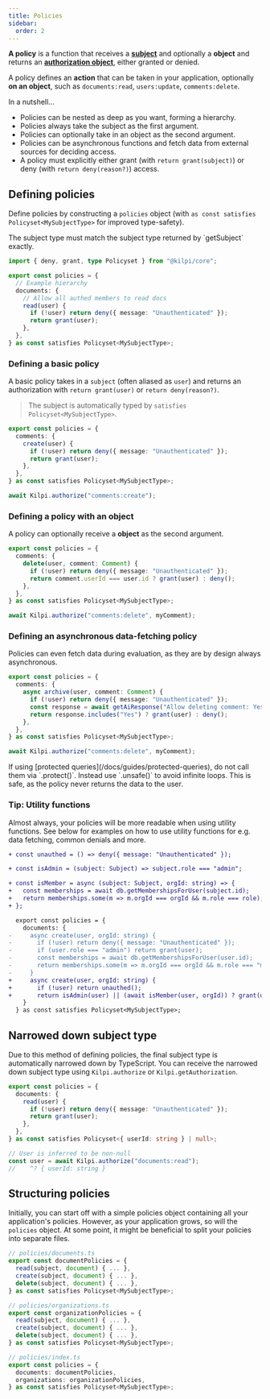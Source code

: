 ```yaml
---
title: Policies
sidebar:
  order: 2
---
```


**A policy** is a function that receives a [**subject**](/docs/concepts/subject) and optionally a **object** and returns an [**authorization object**](/docs/concepts/authorization-object), either granted or denied.

A policy defines an **action** that can be taken in your application, optionally **on an object**, such as `documents:read`, `users:update`, `comments:delete`.

In a nutshell...

- Policies can be nested as deep as you want, forming a hierarchy.
- Policies always take the subject as the first argument.
- Policies can optionally take in an object as the second argument.
- Policies can be asynchronous functions and fetch data from external sources for deciding access.
- A policy must explicitly either grant (with `return grant(subject)`) or deny (with `return deny(reason?)`) access.

## Defining policies

Define policies by constructing a `policies` object (with `as const satisfies Policyset<MySubjectType>` for improved type-safety).

<Aside>The subject type must match the subject type returned by `getSubject` exactly.</Aside>

```ts
import { deny, grant, type Policyset } from "@kilpi/core";

export const policies = {
  // Example hierarchy
  documents: {
    // Allow all authed members to read docs
    read(user) {
      if (!user) return deny({ message: "Unauthenticated" });
      return grant(user);
    },
  },
} as const satisfies Policyset<MySubjectType>;
```

### Defining a basic policy

A basic policy takes in a `subject` (often aliased as `user`) and returns an authorization with `return grant(user)` or `return deny(reason?)`.

> The subject is automatically typed by `satisfies Policyset<MySubjectType>`.

```ts
export const policies = {
  comments: {
    create(user) {
      if (!user) return deny({ message: "Unauthenticated" });
      return grant(user);
    },
  },
} as const satisfies Policyset<MySubjectType>;

await Kilpi.authorize("comments:create");
```

### Defining a policy with an object

A policy can optionally receive a **object** as the second argument.

```ts {3,5,10}
export const policies = {
  comments: {
    delete(user, comment: Comment) {
      if (!user) return deny({ message: "Unauthenticated" });
      return comment.userId === user.id ? grant(user) : deny();
    },
  },
} as const satisfies Policyset<MySubjectType>;

await Kilpi.authorize("comments:delete", myComment);
```

### Defining an asynchronous data-fetching policy

Policies can even fetch data during evaluation, as they are by design always asynchronous.

```ts {5}
export const policies = {
  comments: {
    async archive(user, comment: Comment) {
      if (!user) return deny({ message: "Unauthenticated" });
      const response = await getAiResponse("Allow deleting comment: Yes or no?");
      return response.includes("Yes") ? grant(user) : deny();
    },
  },
} as const satisfies Policyset<MySubjectType>;

await Kilpi.authorize("comments:delete", myComment);
```

<Aside type="warning">
  If using [protected queries](/docs/guides/protected-queries), do not call them via `.protect()`.
  Instead use `.unsafe()` to avoid infinite loops. This is safe, as the policy never returns the
  data to the user.
</Aside>

### Tip: Utility functions

Almost always, your policies will be more readable when using utility functions. See below for examples on how to use utility functions for e.g. data fetching, common denials and more.

```diff lang="ts"
+ const unauthed = () => deny({ message: "Unauthenticated" });

+ const isAdmin = (subject: Subject) => subject.role === "admin";

+ const isMember = async (subject: Subject, orgId: string) => {
+   const memberships = await db.getMembershipsForUser(subject.id);
+   return memberships.some(m => m.orgId === orgId && m.role === role);
+ };

  export const policies = {
    documents: {
-     async create(user, orgId: string) {
-       if (!user) return deny({ message: "Unauthenticated" });
-       if (user.role === "admin") return grant(user);
-       const memberships = await db.getMembershipsForUser(user.id);
-       return memberships.some(m => m.orgId === orgId && m.role === "manager") ? grant(user) : deny();
-     }
+     async create(user, orgId: string) {
+       if (!user) return unauthed();
+       return isAdmin(user) || (await isMember(user, orgId)) ? grant(user) : deny();
    }
  } as const satisfies Policyset<MySubjectType>;
```

## Narrowed down subject type

Due to this method of defining policies, the final subject type is automatically narrowed down by TypeScript. You can receive the narrowed down subject type using `Kilpi.authorize` or `Kilpi.getAuthorization`.

```ts {4-5,11}
export const policies = {
  documents: {
    read(user) {
      if (!user) return deny({ message: "Unauthenticated" });
      return grant(user);
    },
  },
} as const satisfies Policyset<{ userId: string } | null>;

// User is inferred to be non-null
const user = await Kilpi.authorize("documents:read");
//    ^? { userId: string }
```

## Structuring policies

Initially, you can start off with a simple policies object containing all your application's policies. However, as your application grows, so will the `policies` object. At some point, it might be beneficial to split your policies into separate files.

```ts
// policies/documents.ts
export const documentPolicies = {
  read(subject, document) { ... },
  create(subject, document) { ... },
  delete(subject, document) { ... },
} as const satisfies Policyset<MySubjectType>;
```

```ts
// policies/organizations.ts
export const organizationPolicies = {
  read(subject, document) { ... },
  create(subject, document) { ... },
  delete(subject, document) { ... },
} as const satisfies Policyset<MySubjectType>;
```

```ts
// policies/index.ts
export const policies = {
  documents: documentPolicies,
  organizations: organizationPolicies,
} as const satisfies Policyset<MySubjectType>;
```
